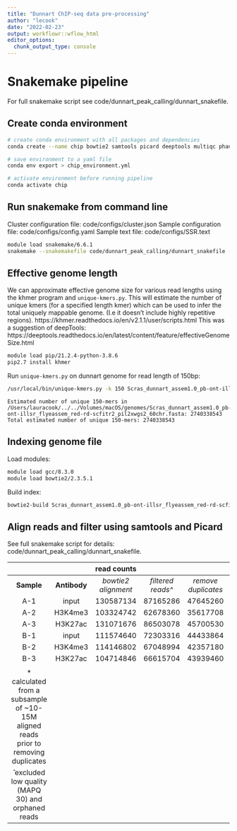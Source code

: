```yaml
---
title: "Dunnart ChIP-seq data pre-processing"
author: "lecook"
date: "2022-02-23"
output: workflowr::wflow_html
editor_options:
  chunk_output_type: console
---
```



# Snakemake pipeline
For full snakemake script see code/dunnart_peak_calling/dunnart_snakefile.

## Create conda environment

```bash
# create conda environment with all packages and dependencies
conda create --name chip bowtie2 samtools picard deeptools multiqc phantompeakqualtools preseq macs2 bedtools fastqc pybedtools

# save environment to a yaml file
conda env export > chip_environment.yml

# activate environment before running pipeline
conda activate chip
```

## Run snakemake from command line
Cluster configuration file: code/configs/cluster.json
Sample configuration file: code/configs/config.yaml
Sample text file: code/configs/SSR.text

```bash
module load snakemake/6.6.1
snakemake --snakemakefile code/dunnart_peak_calling/dunnart_snakefile -j 6 --cluster-config envs/cluster.json --cluster "sbatch -A {cluster.account} -t {cluster.time} -p {cluster.partition} --nodes {cluster.nodes} --ntasks {cluster.ntasks} --mem {cluster.mem}" &
```

## Effective genome length
We can approximate effective genome size for various read lengths using the khmer program and `unique-kmers.py`. This will estimate the number of unique kmers (for a specified length kmer) which can be used to infer the total uniquely mappable genome. (I.e it doesn't include highly repetitive regions). https://khmer.readthedocs.io/en/v2.1.1/user/scripts.html
This was a suggestion of deepTools: https://deeptools.readthedocs.io/en/latest/content/feature/effectiveGenomeSize.html

```bash
module load pip/21.2.4-python-3.8.6
pip2.7 install khmer
```

Run `unique-kmers.py` on dunnart genome for read length of 150bp:


```bash
/usr/local/bin/unique-kmers.py -k 150 Scras_dunnart_assem1.0_pb-ont-illsr_flyeassem_red-rd-scfitr2_pil2xwgs2_60chr.fa
```
```
Estimated number of unique 150-mers in /Users/lauracook/../../Volumes/macOS/genomes/Scras_dunnart_assem1.0_pb-ont-illsr_flyeassem_red-rd-scfitr2_pil2xwgs2_60chr.fasta: 2740338543
Total estimated number of unique 150-mers: 2740338543
```

## Indexing genome file

Load modules:

```bash
module load gcc/8.3.0
module load bowtie2/2.3.5.1
```

Build index:
```bash
bowtie2-build Scras_dunnart_assem1.0_pb-ont-illsr_flyeassem_red-rd-scfitr2_pil2xwgs2_60chr.fa Scras_dunnart_assem1.0_pb-ont-illsr_flyeassem_red-rd-scfitr2_pil2xwgs2_60chr
```

## Align reads and filter using samtools and Picard 
See full snakemake script for details: code/dunnart_peak_calling/dunnart_snakefile.

|  <br>                                                                                |               | **read counts**                                             |                    |                      |            |             |              |
| :----------------------------------------------------------------------------------: | :-----------: | :---------------------------------------------------------: | :----------------: | :------------------: | :--------: | :---------: | :----------: |
| **Sample**                                                                           | **Antibody**  | *bowtie2 alignment*                                         | *filtered reads\^*  | *remove duplicates*  | **NRF\***  | **PBC1\***  | **PBC2\***   |
| A-1                                                                                  | input         | 130587134                                                   | 87165286           | 47645260             | 0\.773602  | 0\.774519   | 4\.45728     |
| A-2                                                                                  | H3K4me3       | 103324742                                                   | 62678360           | 35617708             | 0\.789709  | 0\.789661   | 4\.754989    |
| A-3                                                                                  | H3K27ac       | 131071676                                                   | 86503078           | 45700530             | 0\.761768  | 0\.761687   | 4\.196586    |
| B-1                                                                                  | input         | 111574640                                                   | 72303316           | 44433864             | 0\.820313  | 0\.819974   | 5\.545324    |
| B-2                                                                                  | H3K4me3       | 114146802                                                   | 67048994           | 42357180             | 0\.831032  | 0\.830749   | 5\.898224    |
| B-3                                                                                  | H3K27ac       | 104714846                                                   | 66615704           | 43939460             | 0\.847255  | 0\.847022   | 6\.529168    |
|                                                                                      |               |                                                             |                    |                      |            |             |              |
| \* calculated from a subsample of ~10-15M aligned reads prior to removing duplicates |               |                                                             |                    |                      |            |             |              |
| ̂ excluded low quality (MAPQ  30) and orphaned reads                                 |               |                                                             |                    |                      |            |             |              |
